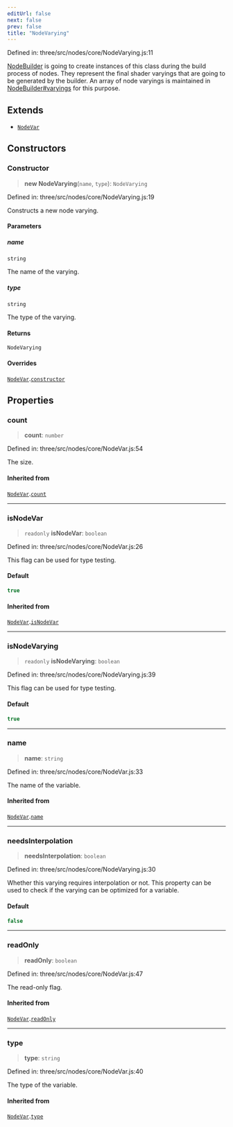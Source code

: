 ```yaml
---
editUrl: false
next: false
prev: false
title: "NodeVarying"
---
```


Defined in: three/src/nodes/core/NodeVarying.js:11

[NodeBuilder](Three.WebGPU.NodeBuilder.html) is going to create instances of this class during the build process
of nodes. They represent the final shader varyings that are going to be generated
by the builder. An array of node varyings is maintained in [NodeBuilder#varyings](Three.WebGPU.NodeBuilder.html#varyings) for
this purpose.

## Extends

- [`NodeVar`](Three.WebGPU.NodeVar.html)

## Constructors

### Constructor

> **new NodeVarying**(`name`, `type`): `NodeVarying`

Defined in: three/src/nodes/core/NodeVarying.js:19

Constructs a new node varying.

#### Parameters

##### name

`string`

The name of the varying.

##### type

`string`

The type of the varying.

#### Returns

`NodeVarying`

#### Overrides

[`NodeVar`](Three.WebGPU.NodeVar.html).[`constructor`](Three.WebGPU.NodeVar.html#constructor)

## Properties

### count

> **count**: `number`

Defined in: three/src/nodes/core/NodeVar.js:54

The size.

#### Inherited from

[`NodeVar`](Three.WebGPU.NodeVar.html).[`count`](Three.WebGPU.NodeVar.html#count)

***

### isNodeVar

> `readonly` **isNodeVar**: `boolean`

Defined in: three/src/nodes/core/NodeVar.js:26

This flag can be used for type testing.

#### Default

```ts
true
```

#### Inherited from

[`NodeVar`](Three.WebGPU.NodeVar.html).[`isNodeVar`](Three.WebGPU.NodeVar.html#isnodevar)

***

### isNodeVarying

> `readonly` **isNodeVarying**: `boolean`

Defined in: three/src/nodes/core/NodeVarying.js:39

This flag can be used for type testing.

#### Default

```ts
true
```

***

### name

> **name**: `string`

Defined in: three/src/nodes/core/NodeVar.js:33

The name of the variable.

#### Inherited from

[`NodeVar`](Three.WebGPU.NodeVar.html).[`name`](Three.WebGPU.NodeVar.html#name)

***

### needsInterpolation

> **needsInterpolation**: `boolean`

Defined in: three/src/nodes/core/NodeVarying.js:30

Whether this varying requires interpolation or not. This property can be used
to check if the varying can be optimized for a variable.

#### Default

```ts
false
```

***

### readOnly

> **readOnly**: `boolean`

Defined in: three/src/nodes/core/NodeVar.js:47

The read-only flag.

#### Inherited from

[`NodeVar`](Three.WebGPU.NodeVar.html).[`readOnly`](Three.WebGPU.NodeVar.html#readonly)

***

### type

> **type**: `string`

Defined in: three/src/nodes/core/NodeVar.js:40

The type of the variable.

#### Inherited from

[`NodeVar`](Three.WebGPU.NodeVar.html).[`type`](Three.WebGPU.NodeVar.html#type)
